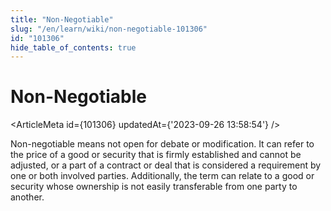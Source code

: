 ```yaml
---
title: "Non-Negotiable"
slug: "/en/learn/wiki/non-negotiable-101306"
id: "101306"
hide_table_of_contents: true
---
```



# Non-Negotiable

<ArticleMeta id={101306} updatedAt={'2023-09-26 13:58:54'} />
<div className='border-solid border-b border-t-0 my-4 border-[var(--ifm-color-gray-300)]' />

Non-negotiable means not open for debate or modification. It can refer to the price of a good or security that is firmly established and cannot be adjusted, or a part of a contract or deal that is considered a requirement by one or both involved parties. Additionally, the term can relate to a good or security whose ownership is not easily transferable from one party to another.
